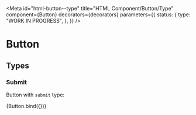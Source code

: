 <!-- @license CC0-1.0 -->


<Meta
  id="html-button--type"
  title="HTML Component/Button/Type"
  component={Button}
  decorators={decorators}
  parameters={{
    status: {
      type: "WORK IN PROGRESS",
    },
  }}
/>

# Button

## Types

### Submit

Button with `submit` type:

<Canvas>
  <Story
    name="submit"
    args={{
      textContent: "The Quick Brown Fox Jumps Over The Lazy Dog",
      type: "submit",
    }}
  >
    {Button.bind({})}
  </Story>
</Canvas>
